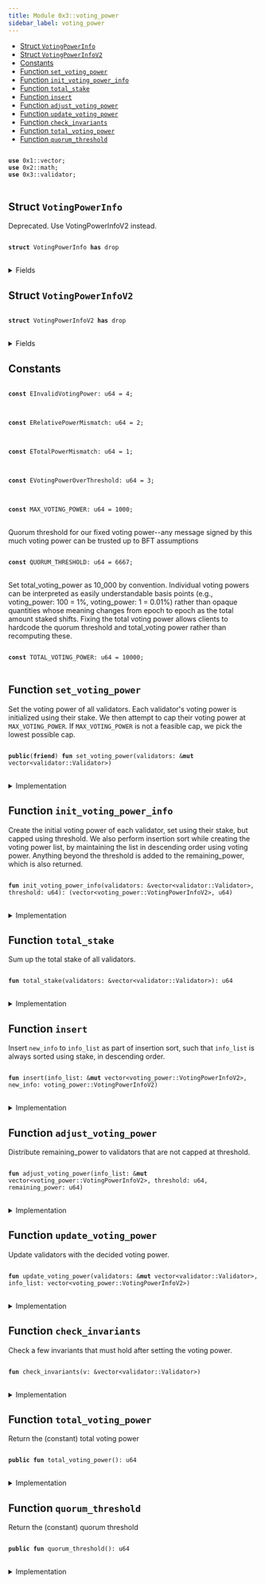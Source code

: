 ```yaml
---
title: Module 0x3::voting_power
sidebar_label: voting_power
---
```


<Link id="0x3_voting_power"/>


-  [Struct `VotingPowerInfo`](#0x3_voting_power_VotingPowerInfo)
-  [Struct `VotingPowerInfoV2`](#0x3_voting_power_VotingPowerInfoV2)
-  [Constants](#@Constants_0)
-  [Function `set_voting_power`](#0x3_voting_power_set_voting_power)
-  [Function `init_voting_power_info`](#0x3_voting_power_init_voting_power_info)
-  [Function `total_stake`](#0x3_voting_power_total_stake)
-  [Function `insert`](#0x3_voting_power_insert)
-  [Function `adjust_voting_power`](#0x3_voting_power_adjust_voting_power)
-  [Function `update_voting_power`](#0x3_voting_power_update_voting_power)
-  [Function `check_invariants`](#0x3_voting_power_check_invariants)
-  [Function `total_voting_power`](#0x3_voting_power_total_voting_power)
-  [Function `quorum_threshold`](#0x3_voting_power_quorum_threshold)


<pre>
<code>
<b>use</b> <Link to="../move-stdlib/vector#0x1_vector">0x1::vector</Link>;
<b>use</b> <Link to="../iota-framework/math#0x2_math">0x2::math</Link>;
<b>use</b> <Link to="validator#0x3_validator">0x3::validator</Link>;
</code>
</pre>



<Link id="0x3_voting_power_VotingPowerInfo"></Link>

## Struct `VotingPowerInfo`

Deprecated. Use VotingPowerInfoV2 instead.


<pre>
<code>
<b>struct</b> <Link to="voting_power#0x3_voting_power_VotingPowerInfo">VotingPowerInfo</Link> <b>has</b> drop
</code>
</pre>



<details>
<summary>Fields</summary>


<dl>
<dt>
<code>validator_index: u64</code>
</dt>
<dd>

</dd>
<dt>
<code><Link to="voting_power#0x3_voting_power">voting_power</Link>: u64</code>
</dt>
<dd>

</dd>
</dl>


</details>

<Link id="0x3_voting_power_VotingPowerInfoV2"></Link>

## Struct `VotingPowerInfoV2`



<pre>
<code>
<b>struct</b> <Link to="voting_power#0x3_voting_power_VotingPowerInfoV2">VotingPowerInfoV2</Link> <b>has</b> drop
</code>
</pre>



<details>
<summary>Fields</summary>


<dl>
<dt>
<code>validator_index: u64</code>
</dt>
<dd>

</dd>
<dt>
<code><Link to="voting_power#0x3_voting_power">voting_power</Link>: u64</code>
</dt>
<dd>

</dd>
<dt>
<code>stake: u64</code>
</dt>
<dd>

</dd>
</dl>


</details>

<Link id="@Constants_0"></Link>

## Constants


<Link id="0x3_voting_power_EInvalidVotingPower"></Link>



<pre>
<code>
<b>const</b> <Link to="voting_power#0x3_voting_power_EInvalidVotingPower">EInvalidVotingPower</Link>: u64 = 4;
</code>
</pre>



<Link id="0x3_voting_power_ERelativePowerMismatch"></Link>



<pre>
<code>
<b>const</b> <Link to="voting_power#0x3_voting_power_ERelativePowerMismatch">ERelativePowerMismatch</Link>: u64 = 2;
</code>
</pre>



<Link id="0x3_voting_power_ETotalPowerMismatch"></Link>



<pre>
<code>
<b>const</b> <Link to="voting_power#0x3_voting_power_ETotalPowerMismatch">ETotalPowerMismatch</Link>: u64 = 1;
</code>
</pre>



<Link id="0x3_voting_power_EVotingPowerOverThreshold"></Link>



<pre>
<code>
<b>const</b> <Link to="voting_power#0x3_voting_power_EVotingPowerOverThreshold">EVotingPowerOverThreshold</Link>: u64 = 3;
</code>
</pre>



<Link id="0x3_voting_power_MAX_VOTING_POWER"></Link>



<pre>
<code>
<b>const</b> <Link to="voting_power#0x3_voting_power_MAX_VOTING_POWER">MAX_VOTING_POWER</Link>: u64 = 1000;
</code>
</pre>



<Link id="0x3_voting_power_QUORUM_THRESHOLD"></Link>

Quorum threshold for our fixed voting power--any message signed by this much voting power can be trusted
up to BFT assumptions


<pre>
<code>
<b>const</b> <Link to="voting_power#0x3_voting_power_QUORUM_THRESHOLD">QUORUM_THRESHOLD</Link>: u64 = 6667;
</code>
</pre>



<Link id="0x3_voting_power_TOTAL_VOTING_POWER"></Link>

Set total_voting_power as 10_000 by convention. Individual voting powers can be interpreted
as easily understandable basis points (e.g., voting_power: 100 = 1%, voting_power: 1 = 0.01%) rather than
opaque quantities whose meaning changes from epoch to epoch as the total amount staked shifts.
Fixing the total voting power allows clients to hardcode the quorum threshold and total_voting power rather
than recomputing these.


<pre>
<code>
<b>const</b> <Link to="voting_power#0x3_voting_power_TOTAL_VOTING_POWER">TOTAL_VOTING_POWER</Link>: u64 = 10000;
</code>
</pre>



<Link id="0x3_voting_power_set_voting_power"></Link>

## Function `set_voting_power`

Set the voting power of all validators.
Each validator's voting power is initialized using their stake. We then attempt to cap their voting power
at <code><Link to="voting_power#0x3_voting_power_MAX_VOTING_POWER">MAX_VOTING_POWER</Link></code>. If <code><Link to="voting_power#0x3_voting_power_MAX_VOTING_POWER">MAX_VOTING_POWER</Link></code> is not a feasible cap, we pick the lowest possible cap.


<pre>
<code>
<b>public</b>(<b>friend</b>) <b>fun</b> <Link to="voting_power#0x3_voting_power_set_voting_power">set_voting_power</Link>(validators: &<b>mut</b> <Link to="../move-stdlib/vector#0x1_vector">vector</Link>&lt;<Link to="validator#0x3_validator_Validator">validator::Validator</Link>&gt;)
</code>
</pre>



<details>
<summary>Implementation</summary>


<pre>
<code>
<b>public</b>(package) <b>fun</b> <Link to="voting_power#0x3_voting_power_set_voting_power">set_voting_power</Link>(validators: &<b>mut</b> <Link to="../move-stdlib/vector#0x1_vector">vector</Link>&lt;Validator&gt;) \{
    // If threshold_pct is too small, it's possible that even when all validators reach the threshold we still don't
    // have 100%. So we bound the threshold_pct <b>to</b> be always enough <b>to</b> find a solution.
    <b>let</b> threshold = <Link to="../iota-framework/math#0x2_math_min">math::min</Link>(
        <Link to="voting_power#0x3_voting_power_TOTAL_VOTING_POWER">TOTAL_VOTING_POWER</Link>,
        <Link to="../iota-framework/math#0x2_math_max">math::max</Link>(<Link to="voting_power#0x3_voting_power_MAX_VOTING_POWER">MAX_VOTING_POWER</Link>, divide_and_round_up(<Link to="voting_power#0x3_voting_power_TOTAL_VOTING_POWER">TOTAL_VOTING_POWER</Link>, validators.length())),
    );
    <b>let</b> (<b>mut</b> info_list, remaining_power) = <Link to="voting_power#0x3_voting_power_init_voting_power_info">init_voting_power_info</Link>(validators, threshold);
    <Link to="voting_power#0x3_voting_power_adjust_voting_power">adjust_voting_power</Link>(&<b>mut</b> info_list, threshold, remaining_power);
    <Link to="voting_power#0x3_voting_power_update_voting_power">update_voting_power</Link>(validators, info_list);
    <Link to="voting_power#0x3_voting_power_check_invariants">check_invariants</Link>(validators);
}
</code>
</pre>



</details>

<Link id="0x3_voting_power_init_voting_power_info"></Link>

## Function `init_voting_power_info`

Create the initial voting power of each validator, set using their stake, but capped using threshold.
We also perform insertion sort while creating the voting power list, by maintaining the list in
descending order using voting power.
Anything beyond the threshold is added to the remaining_power, which is also returned.


<pre>
<code>
<b>fun</b> <Link to="voting_power#0x3_voting_power_init_voting_power_info">init_voting_power_info</Link>(validators: &<Link to="../move-stdlib/vector#0x1_vector">vector</Link>&lt;<Link to="validator#0x3_validator_Validator">validator::Validator</Link>&gt;, threshold: u64): (<Link to="../move-stdlib/vector#0x1_vector">vector</Link>&lt;<Link to="voting_power#0x3_voting_power_VotingPowerInfoV2">voting_power::VotingPowerInfoV2</Link>&gt;, u64)
</code>
</pre>



<details>
<summary>Implementation</summary>


<pre>
<code>
<b>fun</b> <Link to="voting_power#0x3_voting_power_init_voting_power_info">init_voting_power_info</Link>(
    validators: &<Link to="../move-stdlib/vector#0x1_vector">vector</Link>&lt;Validator&gt;,
    threshold: u64,
): (<Link to="../move-stdlib/vector#0x1_vector">vector</Link>&lt;<Link to="voting_power#0x3_voting_power_VotingPowerInfoV2">VotingPowerInfoV2</Link>&gt;, u64) \{
    <b>let</b> total_stake = <Link to="voting_power#0x3_voting_power_total_stake">total_stake</Link>(validators);
    <b>let</b> <b>mut</b> i = 0;
    <b>let</b> len = validators.length();
    <b>let</b> <b>mut</b> total_power = 0;
    <b>let</b> <b>mut</b> result = <Link to="../move-stdlib/vector#0x1_vector">vector</Link>[];
    <b>while</b> (i &lt; len) \{
        <b>let</b> <Link to="validator#0x3_validator">validator</Link> = &validators[i];
        <b>let</b> stake = <Link to="validator#0x3_validator">validator</Link>.<Link to="voting_power#0x3_voting_power_total_stake">total_stake</Link>();
        <b>let</b> adjusted_stake = stake <b>as</b> u128 * (<Link to="voting_power#0x3_voting_power_TOTAL_VOTING_POWER">TOTAL_VOTING_POWER</Link> <b>as</b> u128) / (total_stake <b>as</b> u128);
        <b>let</b> <Link to="voting_power#0x3_voting_power">voting_power</Link> = <Link to="../iota-framework/math#0x2_math_min">math::min</Link>(adjusted_stake <b>as</b> u64, threshold);
        <b>let</b> info = <Link to="voting_power#0x3_voting_power_VotingPowerInfoV2">VotingPowerInfoV2</Link> \{
            validator_index: i,
            <Link to="voting_power#0x3_voting_power">voting_power</Link>,
            stake,
        };
        <Link to="voting_power#0x3_voting_power_insert">insert</Link>(&<b>mut</b> result, info);
        total_power = total_power + <Link to="voting_power#0x3_voting_power">voting_power</Link>;
        i = i + 1;
    };
    (result, <Link to="voting_power#0x3_voting_power_TOTAL_VOTING_POWER">TOTAL_VOTING_POWER</Link> - total_power)
}
</code>
</pre>



</details>

<Link id="0x3_voting_power_total_stake"></Link>

## Function `total_stake`

Sum up the total stake of all validators.


<pre>
<code>
<b>fun</b> <Link to="voting_power#0x3_voting_power_total_stake">total_stake</Link>(validators: &<Link to="../move-stdlib/vector#0x1_vector">vector</Link>&lt;<Link to="validator#0x3_validator_Validator">validator::Validator</Link>&gt;): u64
</code>
</pre>



<details>
<summary>Implementation</summary>


<pre>
<code>
<b>fun</b> <Link to="voting_power#0x3_voting_power_total_stake">total_stake</Link>(validators: &<Link to="../move-stdlib/vector#0x1_vector">vector</Link>&lt;Validator&gt;): u64 \{
    <b>let</b> <b>mut</b> i = 0;
    <b>let</b> len = validators.length();
    <b>let</b> <b>mut</b> total_stake =0 ;
    <b>while</b> (i &lt; len) \{
        total_stake = total_stake + validators[i].<Link to="voting_power#0x3_voting_power_total_stake">total_stake</Link>();
        i = i + 1;
    };
    total_stake
}
</code>
</pre>



</details>

<Link id="0x3_voting_power_insert"></Link>

## Function `insert`

Insert <code>new_info</code> to <code>info_list</code> as part of insertion sort, such that <code>info_list</code> is always sorted
using stake, in descending order.


<pre>
<code>
<b>fun</b> <Link to="voting_power#0x3_voting_power_insert">insert</Link>(info_list: &<b>mut</b> <Link to="../move-stdlib/vector#0x1_vector">vector</Link>&lt;<Link to="voting_power#0x3_voting_power_VotingPowerInfoV2">voting_power::VotingPowerInfoV2</Link>&gt;, new_info: <Link to="voting_power#0x3_voting_power_VotingPowerInfoV2">voting_power::VotingPowerInfoV2</Link>)
</code>
</pre>



<details>
<summary>Implementation</summary>


<pre>
<code>
<b>fun</b> <Link to="voting_power#0x3_voting_power_insert">insert</Link>(info_list: &<b>mut</b> <Link to="../move-stdlib/vector#0x1_vector">vector</Link>&lt;<Link to="voting_power#0x3_voting_power_VotingPowerInfoV2">VotingPowerInfoV2</Link>&gt;, new_info: <Link to="voting_power#0x3_voting_power_VotingPowerInfoV2">VotingPowerInfoV2</Link>) \{
    <b>let</b> <b>mut</b> i = 0;
    <b>let</b> len = info_list.length();
    <b>while</b> (i &lt; len && info_list[i].stake &gt; new_info.stake) \{
        i = i + 1;
    };
    info_list.<Link to="voting_power#0x3_voting_power_insert">insert</Link>(new_info, i);
}
</code>
</pre>



</details>

<Link id="0x3_voting_power_adjust_voting_power"></Link>

## Function `adjust_voting_power`

Distribute remaining_power to validators that are not capped at threshold.


<pre>
<code>
<b>fun</b> <Link to="voting_power#0x3_voting_power_adjust_voting_power">adjust_voting_power</Link>(info_list: &<b>mut</b> <Link to="../move-stdlib/vector#0x1_vector">vector</Link>&lt;<Link to="voting_power#0x3_voting_power_VotingPowerInfoV2">voting_power::VotingPowerInfoV2</Link>&gt;, threshold: u64, remaining_power: u64)
</code>
</pre>



<details>
<summary>Implementation</summary>


<pre>
<code>
<b>fun</b> <Link to="voting_power#0x3_voting_power_adjust_voting_power">adjust_voting_power</Link>(info_list: &<b>mut</b> <Link to="../move-stdlib/vector#0x1_vector">vector</Link>&lt;<Link to="voting_power#0x3_voting_power_VotingPowerInfoV2">VotingPowerInfoV2</Link>&gt;, threshold: u64, <b>mut</b> remaining_power: u64) \{
    <b>let</b> <b>mut</b> i = 0;
    <b>let</b> len = info_list.length();
    <b>while</b> (i &lt; len && remaining_power &gt; 0) \{
        <b>let</b> v = &<b>mut</b> info_list[i];
        // planned is the amount of extra power we want <b>to</b> distribute <b>to</b> this <Link to="validator#0x3_validator">validator</Link>.
        <b>let</b> planned = divide_and_round_up(remaining_power, len - i);
        // target is the targeting power this <Link to="validator#0x3_validator">validator</Link> will reach, capped by threshold.
        <b>let</b> target = <Link to="../iota-framework/math#0x2_math_min">math::min</Link>(threshold, v.<Link to="voting_power#0x3_voting_power">voting_power</Link> + planned);
        // actual is the actual amount of power we will be distributing <b>to</b> this <Link to="validator#0x3_validator">validator</Link>.
        <b>let</b> actual = <Link to="../iota-framework/math#0x2_math_min">math::min</Link>(remaining_power, target - v.<Link to="voting_power#0x3_voting_power">voting_power</Link>);
        v.<Link to="voting_power#0x3_voting_power">voting_power</Link> = v.<Link to="voting_power#0x3_voting_power">voting_power</Link> + actual;
        <b>assert</b>!(v.<Link to="voting_power#0x3_voting_power">voting_power</Link> &lt;= threshold, <Link to="voting_power#0x3_voting_power_EVotingPowerOverThreshold">EVotingPowerOverThreshold</Link>);
        remaining_power = remaining_power - actual;
        i = i + 1;
    };
    <b>assert</b>!(remaining_power == 0, <Link to="voting_power#0x3_voting_power_ETotalPowerMismatch">ETotalPowerMismatch</Link>);
}
</code>
</pre>



</details>

<Link id="0x3_voting_power_update_voting_power"></Link>

## Function `update_voting_power`

Update validators with the decided voting power.


<pre>
<code>
<b>fun</b> <Link to="voting_power#0x3_voting_power_update_voting_power">update_voting_power</Link>(validators: &<b>mut</b> <Link to="../move-stdlib/vector#0x1_vector">vector</Link>&lt;<Link to="validator#0x3_validator_Validator">validator::Validator</Link>&gt;, info_list: <Link to="../move-stdlib/vector#0x1_vector">vector</Link>&lt;<Link to="voting_power#0x3_voting_power_VotingPowerInfoV2">voting_power::VotingPowerInfoV2</Link>&gt;)
</code>
</pre>



<details>
<summary>Implementation</summary>


<pre>
<code>
<b>fun</b> <Link to="voting_power#0x3_voting_power_update_voting_power">update_voting_power</Link>(validators: &<b>mut</b> <Link to="../move-stdlib/vector#0x1_vector">vector</Link>&lt;Validator&gt;, <b>mut</b> info_list: <Link to="../move-stdlib/vector#0x1_vector">vector</Link>&lt;<Link to="voting_power#0x3_voting_power_VotingPowerInfoV2">VotingPowerInfoV2</Link>&gt;) \{
    <b>while</b> (!info_list.is_empty()) \{
        <b>let</b> <Link to="voting_power#0x3_voting_power_VotingPowerInfoV2">VotingPowerInfoV2</Link> \{
            validator_index,
            <Link to="voting_power#0x3_voting_power">voting_power</Link>,
            stake: _,
        } = info_list.pop_back();
        <b>let</b> v = &<b>mut</b> validators[validator_index];
        v.<Link to="voting_power#0x3_voting_power_set_voting_power">set_voting_power</Link>(<Link to="voting_power#0x3_voting_power">voting_power</Link>);
    };
    info_list.destroy_empty();
}
</code>
</pre>



</details>

<Link id="0x3_voting_power_check_invariants"></Link>

## Function `check_invariants`

Check a few invariants that must hold after setting the voting power.


<pre>
<code>
<b>fun</b> <Link to="voting_power#0x3_voting_power_check_invariants">check_invariants</Link>(v: &<Link to="../move-stdlib/vector#0x1_vector">vector</Link>&lt;<Link to="validator#0x3_validator_Validator">validator::Validator</Link>&gt;)
</code>
</pre>



<details>
<summary>Implementation</summary>


<pre>
<code>
<b>fun</b> <Link to="voting_power#0x3_voting_power_check_invariants">check_invariants</Link>(v: &<Link to="../move-stdlib/vector#0x1_vector">vector</Link>&lt;Validator&gt;) \{
    // First check that the total voting power must be <Link to="voting_power#0x3_voting_power_TOTAL_VOTING_POWER">TOTAL_VOTING_POWER</Link>.
    <b>let</b> <b>mut</b> i = 0;
    <b>let</b> len = v.length();
    <b>let</b> <b>mut</b> total = 0;
    <b>while</b> (i &lt; len) \{
        <b>let</b> <Link to="voting_power#0x3_voting_power">voting_power</Link> = v[i].<Link to="voting_power#0x3_voting_power">voting_power</Link>();
        <b>assert</b>!(<Link to="voting_power#0x3_voting_power">voting_power</Link> &gt; 0, <Link to="voting_power#0x3_voting_power_EInvalidVotingPower">EInvalidVotingPower</Link>);
        total = total + <Link to="voting_power#0x3_voting_power">voting_power</Link>;
        i = i + 1;
    };
    <b>assert</b>!(total == <Link to="voting_power#0x3_voting_power_TOTAL_VOTING_POWER">TOTAL_VOTING_POWER</Link>, <Link to="voting_power#0x3_voting_power_ETotalPowerMismatch">ETotalPowerMismatch</Link>);

    // Second check that <b>if</b> <Link to="validator#0x3_validator">validator</Link> A's stake is larger than B's stake, A's voting power must be no less
    // than B's voting power; similarly, <b>if</b> A's stake is less than B's stake, A's voting power must be no larger
    // than B's voting power.
    <b>let</b> <b>mut</b> a = 0;
    <b>while</b> (a &lt; len) \{
        <b>let</b> <b>mut</b> b = a + 1;
        <b>while</b> (b &lt; len) \{
            <b>let</b> validator_a = &v[a];
            <b>let</b> validator_b = &v[b];
            <b>let</b> stake_a = validator_a.<Link to="voting_power#0x3_voting_power_total_stake">total_stake</Link>();
            <b>let</b> stake_b = validator_b.<Link to="voting_power#0x3_voting_power_total_stake">total_stake</Link>();
            <b>let</b> power_a = validator_a.<Link to="voting_power#0x3_voting_power">voting_power</Link>();
            <b>let</b> power_b = validator_b.<Link to="voting_power#0x3_voting_power">voting_power</Link>();
            <b>if</b> (stake_a &gt; stake_b) \{
                <b>assert</b>!(power_a &gt;= power_b, <Link to="voting_power#0x3_voting_power_ERelativePowerMismatch">ERelativePowerMismatch</Link>);
            };
            <b>if</b> (stake_a &lt; stake_b) \{
                <b>assert</b>!(power_a &lt;= power_b, <Link to="voting_power#0x3_voting_power_ERelativePowerMismatch">ERelativePowerMismatch</Link>);
            };
            b = b + 1;
        };
        a = a + 1;
    }
}
</code>
</pre>



</details>

<Link id="0x3_voting_power_total_voting_power"></Link>

## Function `total_voting_power`

Return the (constant) total voting power


<pre>
<code>
<b>public</b> <b>fun</b> <Link to="voting_power#0x3_voting_power_total_voting_power">total_voting_power</Link>(): u64
</code>
</pre>



<details>
<summary>Implementation</summary>


<pre>
<code>
<b>public</b> <b>fun</b> <Link to="voting_power#0x3_voting_power_total_voting_power">total_voting_power</Link>(): u64 \{
    <Link to="voting_power#0x3_voting_power_TOTAL_VOTING_POWER">TOTAL_VOTING_POWER</Link>
}
</code>
</pre>



</details>

<Link id="0x3_voting_power_quorum_threshold"></Link>

## Function `quorum_threshold`

Return the (constant) quorum threshold


<pre>
<code>
<b>public</b> <b>fun</b> <Link to="voting_power#0x3_voting_power_quorum_threshold">quorum_threshold</Link>(): u64
</code>
</pre>



<details>
<summary>Implementation</summary>


<pre>
<code>
<b>public</b> <b>fun</b> <Link to="voting_power#0x3_voting_power_quorum_threshold">quorum_threshold</Link>(): u64 \{
    <Link to="voting_power#0x3_voting_power_QUORUM_THRESHOLD">QUORUM_THRESHOLD</Link>
}
</code>
</pre>



</details>
